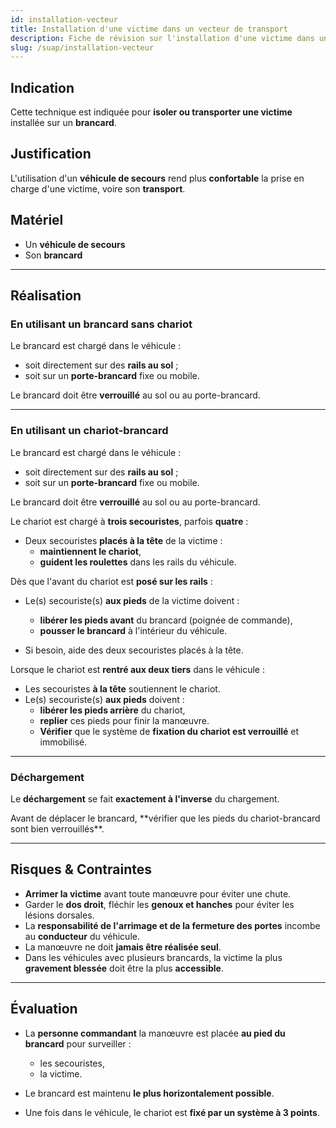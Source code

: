 ---
id: installation-vecteur
title: Installation d'une victime dans un vecteur de transport
description: Fiche de révision sur l'installation d'une victime dans un véhicule de secours
slug: /suap/installation-vecteur
---


## Indication

Cette technique est indiquée pour **isoler ou transporter une victime** installée sur un **brancard**.

## Justification

L'utilisation d'un **véhicule de secours** rend plus **confortable** la prise en charge d'une victime, voire son **transport**.

## Matériel

- Un **véhicule de secours**
- Son **brancard**

---

## Réalisation

### En utilisant un **brancard sans chariot**

Le brancard est chargé dans le véhicule :

- soit directement sur des **rails au sol** ;
- soit sur un **porte-brancard** fixe ou mobile.

Le brancard doit être **verrouillé** au sol ou au porte-brancard.

---

### En utilisant un **chariot-brancard**

Le brancard est chargé dans le véhicule :

- soit directement sur des **rails au sol** ;
- soit sur un **porte-brancard** fixe ou mobile.

Le brancard doit être **verrouillé** au sol ou au porte-brancard.

Le chariot est chargé à **trois secouristes**, parfois **quatre** :

- Deux secouristes **placés à la tête** de la victime :
  - **maintiennent le chariot**,
  - **guident les roulettes** dans les rails du véhicule.

Dès que l'avant du chariot est **posé sur les rails** :

- Le(s) secouriste(s) **aux pieds** de la victime doivent :
  - **libérer les pieds avant** du brancard (poignée de commande),
  - **pousser le brancard** à l'intérieur du véhicule.

- Si besoin, aide des deux secouristes placés à la tête.

Lorsque le chariot est **rentré aux deux tiers** dans le véhicule :

- Les secouristes **à la tête** soutiennent le chariot.
- Le(s) secouriste(s) **aux pieds** doivent :
  - **libérer les pieds arrière** du chariot,
  - **replier** ces pieds pour finir la manœuvre.
  - **Vérifier** que le système de **fixation du chariot est verrouillé** et immobilisé.

---

### Déchargement

Le **déchargement** se fait **exactement à l'inverse** du chargement.

<Admonition type="info">
Avant de déplacer le brancard, **vérifier que les pieds du chariot-brancard sont bien verrouillés**.
</Admonition>

---

## Risques & Contraintes

- **Arrimer la victime** avant toute manœuvre pour éviter une chute.
- Garder le **dos droit**, fléchir les **genoux et hanches** pour éviter les lésions dorsales.
- La **responsabilité de l'arrimage et de la fermeture des portes** incombe au **conducteur** du véhicule.
- La manœuvre ne doit **jamais être réalisée seul**.
- Dans les véhicules avec plusieurs brancards, la victime la plus **gravement blessée** doit être la plus **accessible**.

---

## Évaluation

- La **personne commandant** la manœuvre est placée **au pied du brancard** pour surveiller :
  - les secouristes,
  - la victime.

- Le brancard est maintenu **le plus horizontalement possible**.
- Une fois dans le véhicule, le chariot est **fixé par un système à 3 points**.

